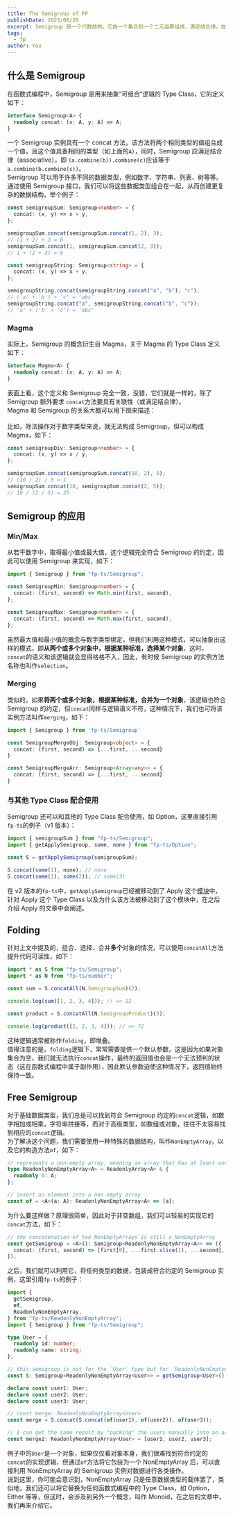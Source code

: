 ```yaml
---
title: The Semigroup of FP
publishDate: 2023/06/26
excerpt: Semigroup 是一个代数结构，它由一个集合和一个二元运算组成，满足结合律。在函数式编程中，Semigroup 用于描述可组合的操作，可以通过合并操作创建更复杂的结构。例如，数字的加法和字符串的拼接都是 Semigroup。
tags: 
  - fp
author: You
---
```



## 什么是 Semigroup

在函数式编程中，Semigroup 是用来抽象“可组合“逻辑的 Type Class，它的定义如下：

```typescript
interface Semigroup<A> {
  readonly concat: (x: A, y: A) => A;
}
```

一个 Semigroup 实例具有一个 concat 方法，该方法将两个相同类型的值组合成一个值，且这个值具备相同的类型（如上面的`A`），同时，Semigroup 应满足结合律（associative），即 `(a.combine(b)).combine(c)`应该等于`a.combine(b.combine(c))`。<br />Semigroup 可以用于许多不同的数据类型，例如数字、字符串、列表、树等等。通过使用 Semigroup 接口，我们可以将这些数据类型组合在一起，从而创建更复杂的数据结构，举个例子：

```typescript
const semigroupSum: Semigroup<number> = {
  concat: (x, y) => x + y,
};

semigroupSum.concat(semigroupSum.concat(1, 2), 3);
// (1 + 2) + 3 = 6
semigroupSum.concat(1, semigroupSum.concat(2, 3));
// 1 + (2 + 3) = 6

const semigroupString: Semigroup<string> = {
  concat: (x, y) => x + y,
};

semigroupString.concat(semigroupString.concat("a", "b"), "c");
// ('a' + 'b') + 'c' = 'abc'
semigroupString.concat("a", semigroupString.concat("b", "c"));
// 'a' + ('b' + 'c') = 'abc'
```

### Magma

实际上，Semigroup 的概念衍生自 Magma，关于 Magma 的 Type Class 定义如下：

```typescript
interface Magma<A> {
  readonly concat: (x: A, y: A) => A;
}
```

表面上看，这个定义和 Semigroup 完全一致，没错，它们就是一样的，除了 Semigroup 额外要求 `concat`方法要具有关联性（或满足结合律）。<br />Magma 和 Semigroup 的关系大概可以用下图来描述：<br /><ImagePreviewer client:load src="/images/awesome-fp/magma-vs-semigroup.png" alt="magma-vs-semigroup"/><br />比如，除法操作对于数字类型来说，就无法构成 Semigroup，但可以构成 Magma，如下：

```typescript
const semigroupDiv: Semigroup<number> = {
  concat: (x, y) => x / y,
};

semigroupSum.concat(semigroupSum.concat(10, 2), 5);
// (10 / 2) / 5 = 1
semigroupSum.concat(10, semigroupSum.concat(2, 5));
// 10 / (2 / 5) = 25
```

## Semigroup 的应用

### Min/Max

从若干数字中，取得最小值或最大值，这个逻辑完全符合 Semigroup 的约定，因此可以使用 Semigroup 来实现，如下：

```typescript
import { Semigroup } from "fp-ts/Semigroup";

const SemigroupMin: Semigroup<number> = {
  concat: (first, second) => Math.min(first, second),
};

const SemigroupMax: Semigroup<number> = {
  concat: (first, second) => Math.max(first, second),
};
```

虽然最大值和最小值的概念与数字类型绑定，但我们利用这种模式，可以抽象出这样的模式，即**从两个或多个对象中，根据某种标准，选择某个对象**，这时，`concat`的语义和该逻辑就会显得格格不入，因此，有时候 Semigroup 的实例方法名称也叫作`selection`。

### Merging

类似的，如果**将两个或多个对象，根据某种标准，合并为一个对象**，该逻辑也符合 Semigroup 的约定，但`concat`同样与逻辑语义不符，这种情况下，我们也可将该实例方法叫作`merging`，如下：

```typescript
import { Semigroup } from 'fp-ts/Semigroup'

const SemigroupMergeObj: Semigroup<object> = {
  concat: (first, second) => {...first, ...second}
}

const SemigroupMergeArr: Semigroup<Array<any>> = {
  concat: (first, second) => {...first, ...second}
}
```

### 与其他 Type Class 配合使用

Semigroup 还可以和其他的 Type Class 配合使用，如 Option，这里直接引用`fp-ts`的例子（v1 版本）：

```typescript
import { semigroupSum } from "fp-ts/Semigroup";
import { getApplySemigroup, some, none } from "fp-ts/Option";

const S = getApplySemigroup(semigroupSum);

S.concat(some(1), none); // none
S.concat(some(1), some(2)); // some(3)
```

在 v2 版本的`fp-ts`中，`getApplySemigroup`已经被移动到了 Apply 这个[模块](https://gcanti.github.io/fp-ts/modules/Apply.ts.html#getapplysemigroup)中，针对 Apply 这个 Type Class 以及为什么该方法被移动到了这个模块中，在之后介绍 Apply 的文章中会阐述。

## Folding

针对上文中提及的，组合、选择、合并**多个**对象的情况，可以使用`concatAll`方法提升代码可读性，如下：

```typescript
import * as S from "fp-ts/Semigroup";
import * as N from "fp-ts/number";

const sum = S.concatAll(N.SemigroupSum)(2);

console.log(sum([1, 2, 3, 4])); // => 12

const product = S.concatAll(N.SemigroupProduct)(3);

console.log(product([1, 2, 3, 4])); // => 72
```

这种逻辑通常被称作`folding`，即堆叠。<br />值得注意的是，`folding`逻辑下，常常需要提供一个默认参数，这是因为如果对象集合为空，我们就无法执行`concat`操作，最终的返回值也会是一个无法预判的状态（这在函数式编程中属于副作用），因此默认参数迫使这种情况下，返回值始终保持一致。

## Free Semigroup

对于基础数据类型，我们总是可以找到符合 Semigroup 约定的`concat`逻辑，如数字相加或相乘，字符串拼接等，而对于高级类型，如数组或对象，往往不太容易找到相应的`concat`逻辑。<br />为了解决这个问题，我们需要使用一种特殊的数据结构，叫作`NonEmptyArray`，以及它的构造方法`of`，如下：

```typescript
// represents a non-empty array, meaning an array that has at least one element A
type ReadonlyNonEmptyArray<A> = ReadonlyArray<A> & {
  readonly 0: A;
};

// insert an element into a non empty array
const of = <A>(a: A): ReadonlyNonEmptyArray<A> => [a];
```

为什么要这样做？原理很简单，因此对于非空数组，我们可以轻易的实现它的`concat`方法，如下：

```typescript
// the concatenation of two NonEmptyArrays is still a NonEmptyArray
const getSemigroup = <A>(): Semigroup<ReadonlyNonEmptyArray<A>> => ({
  concat: (first, second) => [first[0], ...first.slice(1), ...second],
});
```

之后，我们就可以利用它，将任何类型的数据，包装成符合约定的 Semigroup 实例，这里引用`fp-ts`的例子：

```typescript
import {
  getSemigroup,
  of,
  ReadonlyNonEmptyArray,
} from "fp-ts/ReadonlyNonEmptyArray";
import { Semigroup } from "fp-ts/Semigroup";

type User = {
  readonly id: number;
  readonly name: string;
};

// this semigroup is not for the `User` type but for `ReadonlyNonEmptyArray<User>`
const S: Semigroup<ReadonlyNonEmptyArray<User>> = getSemigroup<User>();

declare const user1: User;
declare const user2: User;
declare const user3: User;

// const merge: ReadonlyNonEmptyArray<User>
const merge = S.concat(S.concat(of(user1), of(user2)), of(user3));

// I can get the same result by "packing" the users manually into an array
const merge2: ReadonlyNonEmptyArray<User> = [user1, user2, user3];
```

例子中的`User`是一个对象，如果仅仅看对象本身，我们很难找到符合约定的`concat`的实现逻辑，但通过`of`方法将它包装为一个 NonEmptyArray 后，可以直接利用 NonEmptyArray 的 Semigroup 实例对数据进行各类操作。<br />说到这里，你可能会意识到，NonEmptyArray 只是任意数据类型的载体罢了，类似地，我们还可以将它替换为任何函数式编程中的 Type Class，如 Option，Either 等等，但这时，会涉及到另外一个概念，叫作 Monoid，在之后的文章中，我们再来介绍它。
